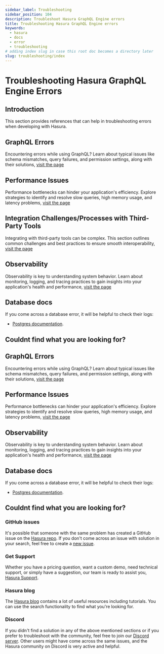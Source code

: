 ```yaml
---
sidebar_label: Troubleshooting
sidebar_position: 104
description: Troubleshoot Hasura GraphQL Engine errors
title: Troubleshooting Hasura GraphQL Engine errors
keywords:
  - hasura
  - docs
  - error
  - troubleshooting
# adding index slug in case this root doc becomes a directory later
slug: troubleshooting/index
---
```



# <Troubleshooting /> Troubleshooting Hasura GraphQL Engine Errors

## Introduction

This section provides references that can help in troubleshooting errors when developing with Hasura.

## GraphQL Errors

Encountering errors while using GraphQL? Learn about typical issues like schema mismatches, query failures, and
permission settings, along with their solutions, [visit the page](/resources/graphQLerrors/)

## Performance Issues

Performance bottlenecks can hinder your application's efficiency. Explore strategies to identify and resolve slow
queries, high memory usage, and latency problems, [visit the page](/observability/troubleshoot)

## Integration Challenges/Processes with Third-Party Tools

Integrating with third-party tools can be complex. This section outlines common challenges and best practices to ensure
smooth interoperability, [visit the page](/observability/troubleshoot)

## Observability

Observability is key to understanding system behavior. Learn about monitoring, logging, and tracing practices to gain
insights into your application's health and performance, [visit the page](/observability/troubleshoot)

## Database docs

If you come across a database error, it will be helpful to check their logs:

- [Postgres documentation](https://www.postgresql.org/docs/current/index.html).

## Couldnt find what you are looking for?

## GraphQL Errors

Encountering errors while using GraphQL? Learn about typical issues like schema mismatches, query failures, and
permission settings, along with their solutions, [visit the page](/resources/graphQLerrors/)


## Performance Issues

Performance bottlenecks can hinder your application's efficiency. Explore strategies to identify and resolve slow
queries, high memory usage, and latency problems, [visit the page](/observability/troubleshoot)

## Observability

Observability is key to understanding system behavior. Learn about monitoring, logging, and tracing practices to gain
insights into your application's health and performance, [visit the page](/observability/troubleshoot)

## Database docs

If you come across a database error, it will be helpful to check their logs:

- [Postgres documentation](https://www.postgresql.org/docs/current/index.html).

## Couldnt find what you are looking for?

### GitHub issues

It's possible that someone with the same problem has created a GitHub issue on the
[Hasura repo](https://github.com/hasura/graphql-engine/issues). If you don't come across an issue with solution in your
search, feel free to create a [new issue](https://github.com/hasura/graphql-engine/issues/new).

### Get Support

Whether you have a pricing question, want a custom demo, need technical support, or simply have a suggestion, our team
is ready to assist you, [Hasura Support](https://github.com/hasura/graphql-engine/issues/new).

### Hasura blog

The [Hasura blog](https://hasura.io/blog/) contains a lot of useful resources including tutorials. You can use the
search functionality to find what you're looking for.

### Discord

If you didn't find a solution in any of the above mentioned sections or if you prefer to troubleshoot with the
community, feel free to join our [Discord server](https://hasura.io/discord). Other users might have come across the
same issues, and the Hasura community on Discord is very active and helpful.
